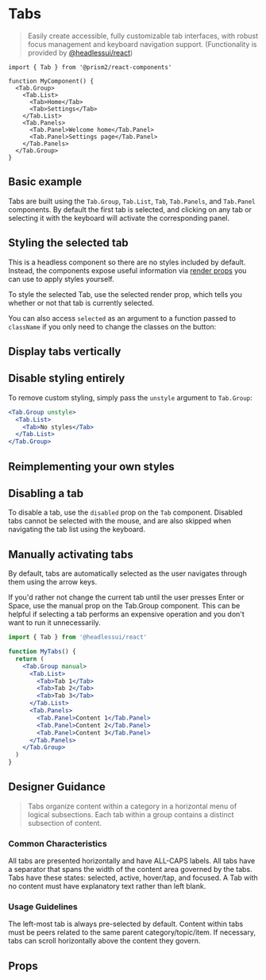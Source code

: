 

<Meta title="Docs/Tabs" component={Tab} />

# Tabs

> Easily create accessible, fully customizable tab interfaces, with robust focus management and keyboard navigation support. (Functionality is provided by [@headlessui/react](https://headlessui.com/react/tabs))

```tsx
import { Tab } from '@prism2/react-components'

function MyComponent() {
  <Tab.Group>
    <Tab.List>
      <Tab>Home</Tab>
      <Tab>Settings</Tab>
    </Tab.List>
    <Tab.Panels>
      <Tab.Panel>Welcome home</Tab.Panel>
      <Tab.Panel>Settings page</Tab.Panel>
    </Tab.Panels>
  </Tab.Group>
}
```

## Basic example

Tabs are built using the `Tab.Group`, `Tab.List`, `Tab`, `Tab.Panels`, and `Tab.Panel` components. By default the first tab is selected, and clicking on any tab or selecting it with the keyboard will activate the corresponding panel.
<Canvas>
  <Story id='components-tabs--simple' />
</Canvas>

## Styling the selected tab
This is a headless component so there are no styles included by default. Instead, the components expose useful information via [render props](https://reactjs.org/docs/render-props.html) you can use to apply styles yourself.

To style the selected Tab, use the selected render prop, which tells you whether or not that tab is currently selected.

<Canvas>
  <Story id='components-tabs--controlled' />
</Canvas>

You can also access `selected` as an argument to a function passed to `className` if you only need to change the classes on the button:

## Display tabs vertically

<Canvas>
  <Story id='components-tabs--vertical-tabs' />
</Canvas>

## Disable styling entirely
To remove custom styling, simply pass the `unstyle` argument to `Tab.Group`:

```jsx
<Tab.Group unstyle>
  <Tab.List>
    <Tab>No styles</Tab>
  </Tab.List>
</Tab.Group>
```

<Canvas>
  <Story id='components-tabs--unstyled' />
</Canvas>

## Reimplementing your own styles

<Canvas>
  <Story id='components-tabs--custom-styles' />
</Canvas>


## Disabling a tab
To disable a tab, use the `disabled` prop on the `Tab` component. Disabled tabs cannot be selected with the mouse, and are also skipped when navigating the tab list using the keyboard.

## Manually activating tabs
By default, tabs are automatically selected as the user navigates through them using the arrow keys.

If you'd rather not change the current tab until the user presses Enter or Space, use the manual prop on the Tab.Group component. This can be helpful if selecting a tab performs an expensive operation and you don't want to run it unnecessarily.

```jsx
import { Tab } from '@headlessui/react'

function MyTabs() {
  return (
    <Tab.Group manual>
      <Tab.List>
        <Tab>Tab 1</Tab>
        <Tab>Tab 2</Tab>
        <Tab>Tab 3</Tab>
      </Tab.List>
      <Tab.Panels>
        <Tab.Panel>Content 1</Tab.Panel>
        <Tab.Panel>Content 2</Tab.Panel>
        <Tab.Panel>Content 3</Tab.Panel>
      </Tab.Panels>
    </Tab.Group>
  )
}
```

## Designer Guidance

> Tabs organize content within a category in a horizontal menu of logical subsections. Each tab within a group contains a distinct subsection of content.

### Common Characteristics
All tabs are presented horizontally and have ALL-CAPS labels. All tabs have a separator that spans the width of the content area governed by the tabs. Tabs have these states: selected, active, hover/tap, and focused. A Tab with no content must have explanatory text rather than left blank.

### Usage Guidelines
The left-most tab is always pre-selected by default. Content within tabs must be peers related to the same parent category/topic/item. If necessary, tabs can scroll horizontally above the content they govern.

## Props

<ArgsTable />
